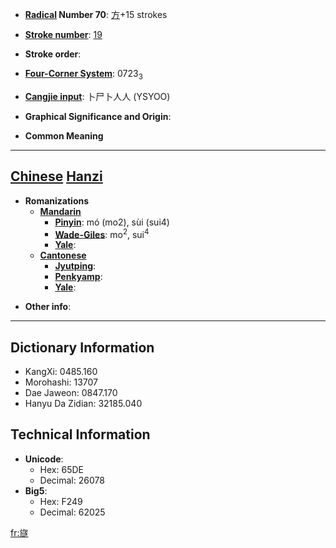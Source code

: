 * '''[[Wiktionary:Chinese radical index| Radical]] Number 70''': [[Wiktionary:Chinese radical index 方|方]]+15 strokes

* '''[[Wiktionary:Chinese total strokes index|Stroke number]]''': [[Wiktionary:Chinese total strokes index 19|19]]

* '''Stroke order''': 

* '''[[Wiktionary:Chinese four corner index|Four-Corner System]]''': 0723<sub>3</sub>

* '''[[Wiktionary:Chinese Cangjie index|Cangjie input]]''': 卜尸卜人人 (YSYOO)

* '''Graphical Significance and Origin''': 

* '''Common Meaning'''

----

== [[Chinese]] [[Hanzi]] ==

* '''Romanizations'''
** '''[[Mandarin]]'''
*** '''[[Pinyin]]''': mó (mo2), sùi (sui4)
*** '''[[Wade-Giles]]''': mo<sup>2</sup>, sui<sup>4</sup>
*** '''[[Yale]]''': 
** '''[[Cantonese]]'''
*** '''[[Jyutping]]''':
*** '''[[Penkyamp]]''': 
*** '''[[Yale]]''': 

* '''Other info''': 

----

== Dictionary Information ==

* KangXi: 0485.160
* Morohashi: 13707
* Dae Jaweon: 0847.170
* Hanyu Da Zidian: 32185.040

== Technical Information ==

* '''Unicode''':
** Hex: 65DE
** Decimal: 26078
* '''Big5''':
** Hex: F249
** Decimal: 62025

[[fr:旞]]